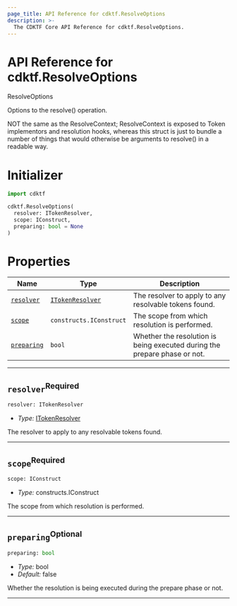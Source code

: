 ```yaml
---
page_title: API Reference for cdktf.ResolveOptions
description: >-
  The CDKTF Core API Reference for cdktf.ResolveOptions.
---
```


<!-- This file is generated through yarn generate-docs -->

# API Reference for cdktf.ResolveOptions

   ResolveOptions <a name="ResolveOptions" id="cdktf.ResolveOptions"></a>
  
  Options to the resolve() operation.
  
  NOT the same as the ResolveContext; ResolveContext is exposed to Token
  implementors and resolution hooks, whereas this struct is just to bundle
  a number of things that would otherwise be arguments to resolve() in a
  readable way.
  
  # Initializer <a name="Initializer" id="cdktf.ResolveOptions.Initializer"></a>
  
  ```python
  import cdktf
  
  cdktf.ResolveOptions(
    resolver: ITokenResolver,
    scope: IConstruct,
    preparing: bool = None
  )
  ```
  
  # Properties <a name="Properties" id="Properties"></a>
  
  | **Name** | **Type** | **Description** |
  | --- | --- | --- |
  | <code><a href="#cdktf.ResolveOptions.property.resolver">resolver</a></code> | <code><a href="#cdktf.ITokenResolver">ITokenResolver</a></code> | The resolver to apply to any resolvable tokens found. |
  | <code><a href="#cdktf.ResolveOptions.property.scope">scope</a></code> | <code>constructs.IConstruct</code> | The scope from which resolution is performed. |
  | <code><a href="#cdktf.ResolveOptions.property.preparing">preparing</a></code> | <code>bool</code> | Whether the resolution is being executed during the prepare phase or not. |
  
  ---
  
  ## `resolver`<sup>Required</sup> <a name="resolver" id="cdktf.ResolveOptions.property.resolver"></a>
  
  ```python
  resolver: ITokenResolver
  ```
  
  - *Type:* <a href="#cdktf.ITokenResolver">ITokenResolver</a>
  
  The resolver to apply to any resolvable tokens found.
  
  ---
  
  ## `scope`<sup>Required</sup> <a name="scope" id="cdktf.ResolveOptions.property.scope"></a>
  
  ```python
  scope: IConstruct
  ```
  
  - *Type:* constructs.IConstruct
  
  The scope from which resolution is performed.
  
  ---
  
  ## `preparing`<sup>Optional</sup> <a name="preparing" id="cdktf.ResolveOptions.property.preparing"></a>
  
  ```python
  preparing: bool
  ```
  
  - *Type:* bool
  - *Default:* false
  
  Whether the resolution is being executed during the prepare phase or not.
  
  ---
  
